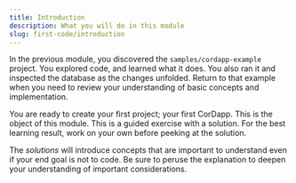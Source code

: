 ```yaml
---
title: Introduction
description: What you will do in this module
slug: first-code/introduction
---
```



In the previous module, you discovered the `samples/cordapp-example` project. You explored code, and learned what it does. You also ran it and inspected the database as the changes unfolded. Return to that example when you need to review your understanding of basic concepts and implementation.

You are ready to create your first project; your first CorDapp. This is the object of this module. This is a guided exercise with a solution. For the best learning result, work on your own before peeking at the solution.

<HighlightBox type="tip">

The _solutions_ will introduce concepts that are important to understand even if your end goal is not to code. Be sure to peruse the explanation to deepen your understanding of important considerations.

</HighlightBox>
